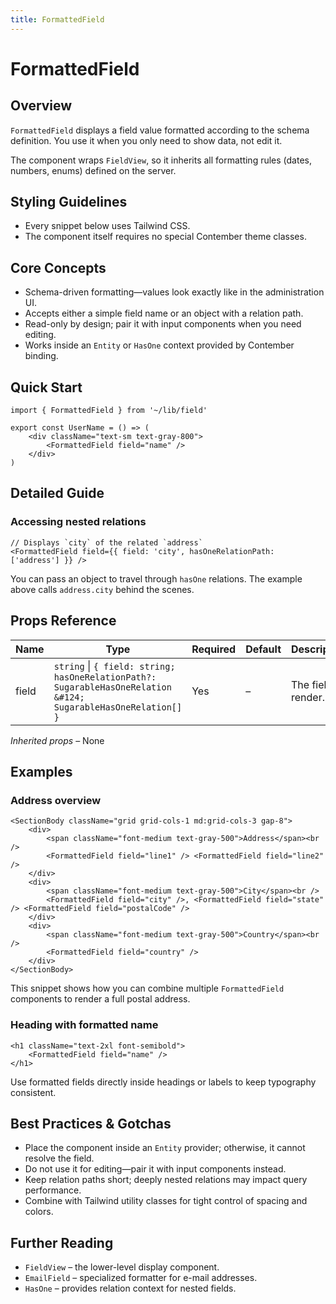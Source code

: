 ```yaml
---
title: FormattedField
---
```


<!-- Edited by human: false -->
<!-- Examples count: 11 -->
<!-- Source examples: 1 -->
<!-- Playground examples: 0 -->
<!-- External examples: 10 -->
<!-- Import examples: 5 -->

# FormattedField

## Overview
`FormattedField` displays a field value formatted according to the schema definition.
You use it when you only need to show data, not edit it.

The component wraps `FieldView`, so it inherits all formatting rules (dates, numbers, enums) defined on the server.

## Styling Guidelines
* Every snippet below uses Tailwind CSS.
* The component itself requires no special Contember theme classes.

## Core Concepts
* Schema-driven formatting—values look exactly like in the administration UI.
* Accepts either a simple field name or an object with a relation path.
* Read-only by design; pair it with input components when you need editing.
* Works inside an `Entity` or `HasOne` context provided by Contember binding.

## Quick Start
```tsx
import { FormattedField } from '~/lib/field'

export const UserName = () => (
	<div className="text-sm text-gray-800">
		<FormattedField field="name" />
	</div>
)
```

## Detailed Guide
### Accessing nested relations
```tsx
// Displays `city` of the related `address`
<FormattedField field={{ field: 'city', hasOneRelationPath: ['address'] }} />
```
You can pass an object to travel through `hasOne` relations.
The example above calls `address.city` behind the scenes.

## Props Reference
| Name | Type | Required | Default | Description |
|------|------|----------|---------|-------------|
| field | `string` &#124; `{ field: string; hasOneRelationPath?: SugarableHasOneRelation &#124; SugarableHasOneRelation[] }` | Yes | – | The field to render. |

_Inherited props_ – None
## Examples
### Address overview
```tsx
<SectionBody className="grid grid-cols-1 md:grid-cols-3 gap-8">
	<div>
		<span className="font-medium text-gray-500">Address</span><br />
		<FormattedField field="line1" /> <FormattedField field="line2" />
	</div>
	<div>
		<span className="font-medium text-gray-500">City</span><br />
		<FormattedField field="city" />, <FormattedField field="state" /> <FormattedField field="postalCode" />
	</div>
	<div>
		<span className="font-medium text-gray-500">Country</span><br />
		<FormattedField field="country" />
	</div>
</SectionBody>
```
This snippet shows how you can combine multiple `FormattedField` components to render a full postal address.

### Heading with formatted name
```tsx
<h1 className="text-2xl font-semibold">
	<FormattedField field="name" />
</h1>
```
Use formatted fields directly inside headings or labels to keep typography consistent.

## Best Practices & Gotchas
* Place the component inside an `Entity` provider; otherwise, it cannot resolve the field.
* Do not use it for editing—pair it with input components instead.
* Keep relation paths short; deeply nested relations may impact query performance.
* Combine with Tailwind utility classes for tight control of spacing and colors.

## Further Reading
* `FieldView` – the lower-level display component.
* `EmailField` – specialized formatter for e-mail addresses.
* `HasOne` – provides relation context for nested fields.

<!-- End of Generated Documentation -->
